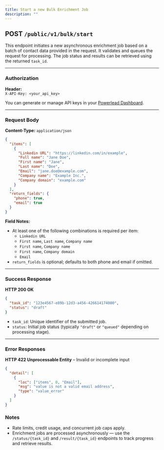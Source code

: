 ```yaml
---
title: Start a new Bulk Enrichment Job
description: ""
---
```


## POST `/public/v1/bulk/start`

This endpoint initiates a new asynchronous enrichment job based on a batch of contact data provided in the request. It validates and queues the request for processing. The job status and results can be retrieved using the returned `task_id`.

***

### Authorization

**Header:**\
`X-API-Key: <your_api_key>`

You can generate or manage API keys in your [Powerlead Dashboard](https://dashboard.powerlead.com).

***

### Request Body

**Content-Type:** `application/json`

```json
{
  "items": [
    {
      "Linkedin URL": "https://linkedin.com/in/example",
      "Full name": "Jane Doe",
      "First name": "Jane",
      "Last name": "Doe",
      "Email": "jane.doe@example.com",
      "Company name": "Example Inc.",
      "Company domain": "example.com"
    }
  ],
  "return_fields": {
    "phone": true,
    "email": true
  }
}
```

**Field Notes:**

* At least one of the following combinations is required per item:
  * `Linkedin URL`
  * `First name`, `Last name`, `Company name`
  * `First name`, `Company name`
  * `First name`, `Company domain`
  * `Email`
* `return_fields` is optional; defaults to both phone and email if omitted.

***

### Success Response

**HTTP 200 OK**

```json
{
  "task_id": "123e4567-e89b-12d3-a456-426614174000",
  "status": "draft"
}
```

* `task_id`: Unique identifier of the submitted job.
* `status`: Initial job status (typically `"draft"` or `"queued"` depending on processing stage).

***

### Error Responses

**HTTP 422 Unprocessable Entity** – Invalid or incomplete input

```json
{
  "detail": [
    {
      "loc": ["items", 0, "Email"],
      "msg": "value is not a valid email address",
      "type": "value_error"
    }
  ]
}
```

### Notes

* Rate limits, credit usage, and concurrent job caps apply.
* Enrichment jobs are processed asynchronously — use the `/status/{task_id}` and `/result/{task_id}` endpoints to track progress and retrieve results.
